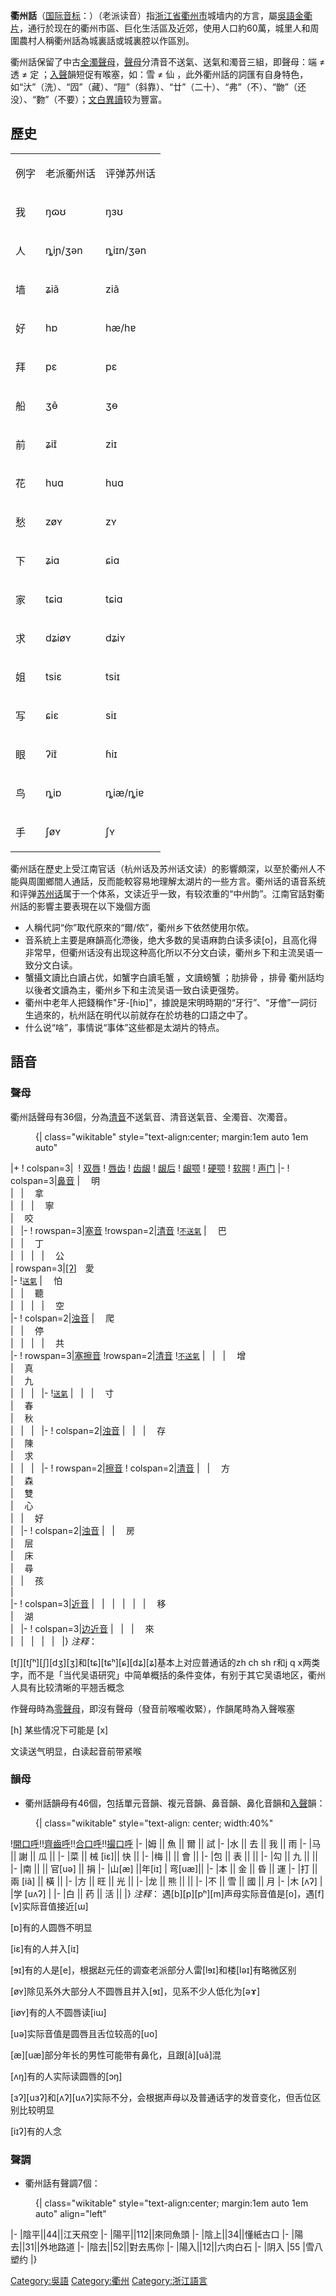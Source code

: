 {{unreferenced|time=2014-07-31T14:35:43+00:00}}
{{Infobox Language
|name= 衢州話
|nativename=
|states= [[中國|中國]]
|region=[[浙江省|浙江省]][[衢州市|衢州市]][[衢江區|衢江區]]、[[柯城區|柯城區]]
|ethnicity= [[漢族|漢族]]
| latd = 28 | latm = 58 | latNS = N
| longd = 118 |longm = 52 |longEW = E
|speakers= 約60萬
|rank=
|familycolor= 漢藏語系
|fam1= [[漢藏語系|漢藏語系]]
|fam2= [[漢語族|漢語族]]
|fam3= [[吳語|吳語]]
|fam4= [[金衢片|金衢片]]
|nation= 無
|agency= 無
|iso1= zh| iso2b= chi| iso2t= zho| iso3=wuu |vitality=脆弱|date=2012}}
{{IPA NOTICE}}

'''衢州話'''（[[国际音标|国际音标]]：{{IPA|/dʑy tʃøʏ ɦuɒ/}}）（老派读音）指[[浙江省|浙江省]][[衢州市|衢州市]]城墙内的方言，屬[[吳語|吳語]][[金衢片|金衢片]]，通行於现在的衢州市區、巨化生活區及近郊，使用人口約60萬，城里人和周圍農村人稱衢州話為城裏話或城裏腔以作區別。

衢州話保留了中古[[全濁聲母|全濁聲母]]，[[聲母|聲母]]分清音不送氣、送氣和濁音三組，即聲母：端 {{IPA|[t]}} ≠ 透 {{IPA|[tʰ]}} ≠ 定 {{IPA|[d]}}；[[入聲|入聲]]韻短促有喉塞，如：雪 {{IPA|[ɕiɪʔ]}} ≠ 仙{{IPA|[ɕiɪ]}} ，此外衢州話的詞匯有自身特色，如“汏”{{IPA|[dɛ]}}（洗）、“囥”{{IPA|[kʰɒ̃]}}（藏）、“隑”{{IPA|[ɡɛ]}}（斜靠）、“廿”{{IPA|[ȵiɪ]}}（二十）、“弗”{{IPA|[fɜʔ]}}（不）、“朆”{{IPA|[vən]}}（还没）、“覅”{{IPA|[fiɔ]}}（不要）；[[文白異讀|文白異讀]]较为豐富。

==歷史==
{| class="wikitable" style="text-align:center; margin:1em auto 1em auto" align="left"
|-
|例字||老派衢州话||评弹苏州话	
|-
|我||ŋɷʊ||ŋɜʊ
|-
|人||ȵiɲ/ʒən||ȵiɪn/ʒən		
|-
|墙||ʑiã||ziã	
|-
|好||hɒ||hæ/hɐ
|-
|拜||pɛ||pɛ
|-
|船||ʒɵ̃||ʒɵ
|-
|前||ʑiɪ̃||ziɪ
|-
|花||huɑ||huɑ
|-
|愁||zøʏ||zʏ
|-
|下||ʑiɑ||ɕiɑ
|-
|家
|tɕiɑ
|tɕiɑ
|-
|求
|dʑiøʏ
|dʑiʏ
|-
|姐
|tsiɛ
|tsiɪ
|-
|写
|ɕiɛ
|siɪ
|-
|眼
|ʔiɪ̃
|ɦiɪ
|-
|鸟
|ȵiɒ
|ȵiæ/ȵiɐ
|-
|手
|ʃøʏ
|ʃʏ
|}
衢州話在歷史上受江南官话（杭州话及苏州话文读）的影響頗深，以至於衢州人不能與周圍鄉間人通話，反而能較容易地理解太湖片的一些方言。衢州话的语音系统和评弹[[苏州话|苏州话]]属于一个体系，文读近乎一致，有较浓重的“中州韵”。江南官話對衢州話的影響主要表現在以下幾個方面

*人稱代詞“你”取代原來的“爾/侬”，衢州乡下依然使用尔侬。
*音系統上主要是麻韻高化滯後，绝大多数的吴语麻韵白读多读[o]，且高化得非常早，但衢州话没有出现这种高化所以不分文白读，衢州乡下和主流吴语一致分文白读。
*蟹攝文讀比白讀占优，如蟹字白讀毛蟹 {{IPA|[hɒ]}}，文讀螃蟹 {{IPA|[hɛ]}}；肋排骨 {{IPA|[bɒ]}}，排骨 {{IPA|[bɛ]}} 衢州話均以後者文讀為主，衢州乡下和主流吴语一致白读更强势。
*衢州中老年人把錢稱作"牙-[ɦiɒ]"，據說是宋明時期的“牙行”、“牙儈”一詞衍生過來的，杭州話在明代以前就存在於坊巷的口語之中了。
*什么说“啥”，事情说“事体”这些都是太湖片的特点。

==語音==
===聲母===
衢州話聲母有36個，分為[[清音|清音]]不送氣音、清音送氣音、全濁音、次濁音。

:{| class="wikitable" style="text-align:center; margin:1em auto 1em auto"
|+ 
! colspan=3| 
! [[双唇音|双唇]] 
! [[唇齿音|唇齿]]
! [[齿龈音|齿龈]]
! [[龈后音|龈后]]
! [[龈颚音|龈颚]]
! [[硬颚音|硬颚]]
! [[软腭音|软腭]]
! [[声门音|声门]]
|-
! colspan=3|[[鼻音_(辅音)|鼻音]]
| {{IPA|[[双唇鼻音|[m]]]}}　明<br />
|  
| {{IPA|[[齿龈鼻音|[n]]]}}　拿<br />
|  
|  
| {{IPA|[[硬颚鼻音|[ȵ]]]}}　寧<br />
| {{IPA|[[软颚鼻音|[ŋ]]]}}　咬<br />
|  
|-
! rowspan=3|[[塞音|塞音]]
!rowspan=2|[[清音|清音]]
!<small>[[不送氣|不送氣]]</small>
| {{IPA|[[清双唇塞音|[p]]]}}　巴<br />
|  
| {{IPA|[[清齿龈塞音|[t]]]}}　丁<br />
|  
|  
|  
| {{IPA|[[清软颚塞音|[k]]]}}　公<br />
| rowspan=3|[[声门塞音|[ʔ]]]　愛<br />
|-
!<small>[[送氣|送氣]]</small>
| {{IPA|[[清双唇塞音|[pʰ]]]}}　怕<br />
|  
| {{IPA|[[清齿龈塞音|[tʰ]]]}}　聽<br />
|  
|  
|  
| {{IPA|[[清软颚塞音|[kʰ]]]}}　空<br />
|-
! colspan=2|[[浊音|浊音]]
| {{IPA|[[浊双唇塞音|[b]]]}}　爬<br />
|  
| {{IPA|[[浊齿龈塞音|[d]]]}}　停<br />
|  
|  
|  
| {{IPA|[[浊软颚塞音|[ɡ]]]}}　共<br />
|-
! rowspan=3|[[塞擦音|塞擦音]]
!rowspan=2|[[清音|清音]]
!<small>[[不送氣|不送氣]]</small>
|  
|  
| {{IPA|[[清齿龈塞擦音|[t͡s]]]}}　增<br />
| {{IPA|[[浊龈后塞擦音|[t͡ʃ]]]}}　真<br />
| {{IPA|[[清龈颚塞擦音|[t͡ɕ]]]}}　九<br />
|  
|  
|  
|-
!<small>[[送氣|送氣]]</small>
|  
|  
| {{IPA|[[清齿龈塞擦音|[t͡sʰ]]]}}　寸<br />
| {{IPA|[[浊龈后塞擦音|[t͡ʃʰ]]]}}　春<br />
| {{IPA|[[清龈颚塞擦音|[t͡ɕʰ]]]}}　秋<br />
|  
|  
|  
|-
! colspan=2|[[浊音|浊音]]
|  
|  
| {{IPA|[[浊齿龈塞擦音|[d͡z]]]}}　存<br />
| {{IPA|[[浊龈后塞擦音|[d͡ʒ]]]}}　陳<br />
| {{IPA|[[浊龈颚塞擦音|[d͡ʑ]]]}}　求<br />
|  
|  
|  
|-
! rowspan=2|[[擦音|擦音]]
! colspan=2|[[清音|清音]]
|  
| {{IPA|[[清唇齿擦音|[f]]]}}　方<br />
| {{IPA|[[清齿龈擦音|[s]]]}}　森<br />
| {{IPA|[[清龈后擦音|[ʃ]]]}}　雙<br />
| {{IPA|[[清龈颚擦音|[ɕ]]]}}　心<br />
|  
| {{IPA|[[清软颚擦音|[h]]]}}　好<br />
|  
|-
! colspan=2|[[浊音|浊音]]
|  
| {{IPA|[[浊唇齿擦音|[v]]]}}　房<br />
| {{IPA|[[浊齿龈擦音|[z]]]}}　层<br />
| {{IPA|[[浊龈后擦音|[ʒ]]]}}　床<br />
| {{IPA|[[浊龈颚擦音|[ʑ]]]}}　尋<br />
|  
| {{IPA|[[浊软颚擦音|[ɦ]]]}}　孩<br />
|<br />
|-
! colspan=3|[[近音|近音]]
|  
|  
|  
|  
|  
| {{IPA|[[硬颚近音|[j]]]}}　移<br />
| {{IPA|[[浊圆唇软颚近音|[w]]]}}　湖<br />
|  
|-
! colspan=3|[[边音|边]][[近音|近音]]
|  
|  
| {{IPA|[[齿龈边近音|[l]]]}}　來<br />
|  
|  
|  
|  
|  
|}
''注释''：

[tʃ][tʃʰ][ʃ][dʒ][ʒ]和[tɕ][tɕʰ][ɕ][dʑ][ʑ]基本上对应普通话的zh ch sh r和j q x两类字，而不是「当代吴语研究」中简单概括的条件变体，有别于其它吴语地区，衢州人具有比较清晰的平翘舌概念

{{IPA|[ʔ]}} 作聲母時為[[零聲母|零聲母]]，即沒有聲母（發音前喉嚨收緊），作韻尾時為入聲喉塞

[h] 某些情况下可能是 [x]

{{IPA|[ɦ]}} 文读送气明显，白读起音前带紧喉

===韻母===
*衢州話韻母有46個，包括單元音韻、複元音韻、鼻音韻、鼻化音韻和[[入聲|入聲]]韻：

:{| class="wikitable" style="text-align: center; width:40%"
![[開口呼|開口呼]]!![[齊齒呼|齊齒呼]]!![[合口呼|合口呼]]!![[撮口呼|撮口呼]] 
|- 
|姆 {{IPA|[m]}} || 魚 {{IPA|[ŋ]}} || 爾 {{IPA|[ɫ]}} || 試 {{IPA|[ɿ]}} 
|-
|水 {{IPA|[ɥ]}} || 去 {{IPA|[i]}} || 我 {{IPA|[ɷʊ]}} || 雨 {{IPA|[y]}} 
|-
|马 {{IPA|[ɒ]}} || 謝 {{IPA|[iɒ]}} || 瓜 {{IPA|[uɒ]}} ||
|-
|菜 {{IPA|[ɛ]}} || 械 [iɛ]|| 快 {{IPA|[uɛ]}} ||
|-
|梅 {{IPA|[ɘɪ]}} || || 會 {{IPA|[uɘɪ]}} ||
|-
|包 {{IPA|[ɔ]}} || 表 {{IPA|[iɔ]}} || || 
|-
|勾 {{IPA|[øʏ]}} || 九 {{IPA|[iøʏ]}} || || 
|-
|南 {{IPA|[ə]}} || || 官[uə] || 捐 {{IPA|[yə]}} 
|-
|山[æ] ||年[iɪ]
| 弯[uæ]||
|-
|本 {{IPA|[ən]}} || 金 {{IPA|[iɲ]}} || 昏 {{IPA|[uən]}} || 運 {{IPA|[yɲ]}} 
|-
|打 {{IPA|[ã]}}|| 兩 [iã] || 橫 {{IPA|[uã]|[uæ]}} ||
|-
|方 {{IPA|[ɒ̃]}} || 旺 {{IPA|[iɒ̃]}} || 光 {{IPA|[uɒ̃]}} ||
|-
|龙 {{IPA|[ʌŋ]}} || 熊 {{IPA|[iʌŋ]}} || ||
|-
|不 {{IPA|[ɜʔ]}} || 雪 {{IPA|[iɪʔ]}} || 國 {{IPA|[uɜʔ]}} || 月{{IPA|[yɜʔ]}} 
|-
|木 [ʌʔ]
|
|学 [uʌʔ]
|
|-
|白 {{IPA|[ᴀʔ]}} || 药 {{IPA|[iᴀʔ]}} || 活 {{IPA|[uᴀʔ]}} ||
|} ''注释''：
{{IPA|[ɷʊ]}}遇[b][p][pʰ][m]声母实际音值是[o]，遇[f][v]实际音值接近[ɯ]

[ɒ]有的人圆唇不明显

[iɛ]有的人并入[iɪ]

[ɘɪ]有的人是[e]，根据赵元任的调查老派部分人雷[lɘɪ]和楼[ləɪ]有略微区别

[øʏ]除见系外大部分人不圆唇且并入[ɘɪ]，见系不少人低化为[əɤ]

[iøʏ]有的人不圆唇读[iɯ]

[uə]实际音值是圆唇且舌位较高的[uo]

[æ][uæ]部分年长的男性可能带有鼻化，且跟[ã][uã]混

[ʌŋ]有的人实际读圆唇的[ɔŋ]

[ɜʔ][uɜʔ]和[ʌʔ][uʌʔ]实际不分，会根据声母以及普通话字的发音变化，但舌位区别比较明显

[iɪʔ]有的人念{{IPA|[iɜʔ]}}

===聲調===
*衢州話有聲調7個：

:{| class="wikitable" style="text-align:center; margin:1em auto 1em auto" align="left"
|-
|陰平||44||江天飛空	
|-
|陽平||112||來同魚頭
|-
|陰上||34||懂紙古口		
|-
|陽去||31||外地路道	
|-
|陰去||52||對去馬你
|-
|陽入||12||六肉白石	
|-
|阴入
|55
|雪八塑约
|}






{{吳語}}
{{Zhejiang topics}}
[[Category:吳語|Category:吳語]]
[[Category:衢州|Category:衢州]]
[[Category:浙江語言|Category:浙江語言]]
